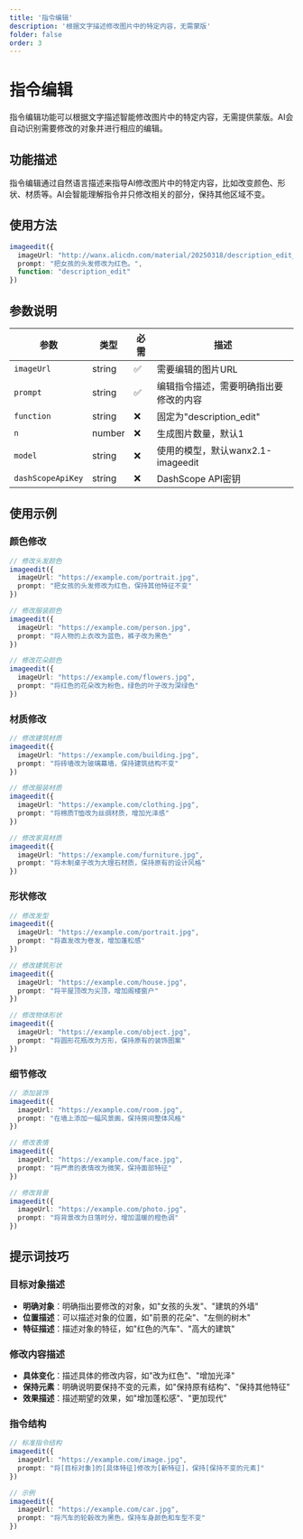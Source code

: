 ```yaml
---
title: '指令编辑'
description: '根据文字描述修改图片中的特定内容，无需蒙版'
folder: false
order: 3
---
```


# 指令编辑


指令编辑功能可以根据文字描述智能修改图片中的特定内容，无需提供蒙版。AI会自动识别需要修改的对象并进行相应的编辑。

## 功能描述

指令编辑通过自然语言描述来指导AI修改图片中的特定内容，比如改变颜色、形状、材质等。AI会智能理解指令并只修改相关的部分，保持其他区域不变。

## 使用方法

```typescript
imageedit({
  imageUrl: "http://wanx.alicdn.com/material/20250318/description_edit_2.png",
  prompt: "把女孩的头发修改为红色。",
  function: "description_edit"
})
```

## 参数说明

| 参数 | 类型 | 必需 | 描述 |
|------|------|------|------|
| `imageUrl` | string | ✅ | 需要编辑的图片URL |
| `prompt` | string | ✅ | 编辑指令描述，需要明确指出要修改的内容 |
| `function` | string | ❌ | 固定为"description_edit" |
| `n` | number | ❌ | 生成图片数量，默认1 |
| `model` | string | ❌ | 使用的模型，默认wanx2.1-imageedit |
| `dashScopeApiKey` | string | ❌ | DashScope API密钥 |

## 使用示例

### 颜色修改
```typescript
// 修改头发颜色
imageedit({
  imageUrl: "https://example.com/portrait.jpg",
  prompt: "把女孩的头发修改为红色，保持其他特征不变"
})

// 修改服装颜色
imageedit({
  imageUrl: "https://example.com/person.jpg",
  prompt: "将人物的上衣改为蓝色，裤子改为黑色"
})

// 修改花朵颜色
imageedit({
  imageUrl: "https://example.com/flowers.jpg",
  prompt: "将红色的花朵改为粉色，绿色的叶子改为深绿色"
})
```

### 材质修改
```typescript
// 修改建筑材质
imageedit({
  imageUrl: "https://example.com/building.jpg",
  prompt: "将砖墙改为玻璃幕墙，保持建筑结构不变"
})

// 修改服装材质
imageedit({
  imageUrl: "https://example.com/clothing.jpg",
  prompt: "将棉质T恤改为丝绸材质，增加光泽感"
})

// 修改家具材质
imageedit({
  imageUrl: "https://example.com/furniture.jpg",
  prompt: "将木制桌子改为大理石材质，保持原有的设计风格"
})
```

### 形状修改
```typescript
// 修改发型
imageedit({
  imageUrl: "https://example.com/portrait.jpg",
  prompt: "将直发改为卷发，增加蓬松感"
})

// 修改建筑形状
imageedit({
  imageUrl: "https://example.com/house.jpg",
  prompt: "将平屋顶改为尖顶，增加阁楼窗户"
})

// 修改物体形状
imageedit({
  imageUrl: "https://example.com/object.jpg",
  prompt: "将圆形花瓶改为方形，保持原有的装饰图案"
})
```

### 细节修改
```typescript
// 添加装饰
imageedit({
  imageUrl: "https://example.com/room.jpg",
  prompt: "在墙上添加一幅风景画，保持房间整体风格"
})

// 修改表情
imageedit({
  imageUrl: "https://example.com/face.jpg",
  prompt: "将严肃的表情改为微笑，保持面部特征"
})

// 修改背景
imageedit({
  imageUrl: "https://example.com/photo.jpg",
  prompt: "将背景改为日落时分，增加温暖的橙色调"
})
```

## 提示词技巧

### 目标对象描述
- **明确对象**：明确指出要修改的对象，如"女孩的头发"、"建筑的外墙"
- **位置描述**：可以描述对象的位置，如"前景的花朵"、"左侧的树木"
- **特征描述**：描述对象的特征，如"红色的汽车"、"高大的建筑"

### 修改内容描述
- **具体变化**：描述具体的修改内容，如"改为红色"、"增加光泽"
- **保持元素**：明确说明要保持不变的元素，如"保持原有结构"、"保持其他特征"
- **效果描述**：描述期望的效果，如"增加蓬松感"、"更加现代"

### 指令结构
```typescript
// 标准指令结构
imageedit({
  imageUrl: "https://example.com/image.jpg",
  prompt: "将[目标对象]的[具体特征]修改为[新特征]，保持[保持不变的元素]"
})

// 示例
imageedit({
  imageUrl: "https://example.com/car.jpg",
  prompt: "将汽车的轮毂改为黑色，保持车身颜色和车型不变"
})
```








